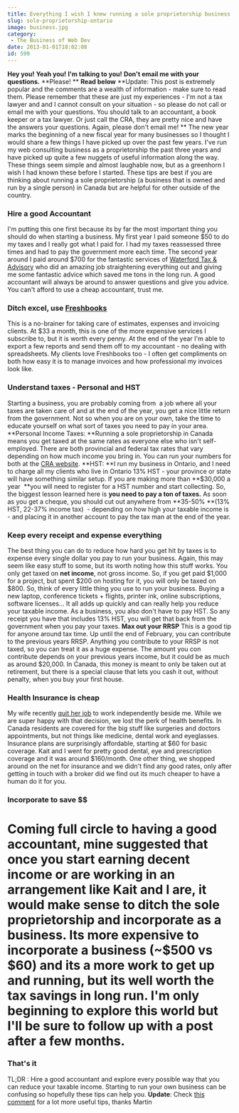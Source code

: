```yaml
---
title: Everything I wish I knew running a sole proprietorship business
slug: sole-proprietorship-ontario
image: business.jpg
category:
 - The Business of Web Dev
date: 2013-01-01T18:02:08
id: 599
---
```

**Hey you!** **Yeah you!** **I'm talking to you!** **Don't email me with your questions.** **Please! ** **Read below** **Update: This post is extremely popular and the comments are a wealth of information - make sure to read them. Please remember that these are just my experiences - I'm not a tax lawyer and and I cannot consult on your situation - so please do not call or email me with your questions. You should talk to an accountant, a book keeper or a tax lawyer. Or just call the CRA, they are pretty nice and have the answers your questions. Again, please don't email me! ** The new year marks the beginning of a new fiscal year for many businesses so I thought I would share a few things I have picked up over the past few years. I've run my web consulting business as a proprietorship the past three years and have picked up quite a few nuggets of useful information along the way. These things seem simple and almost laughable now, but as a greenhorn I wish I had known these before I started. These tips are best if you are thinking about running a sole proprietorship (a business that is owned and run by a single person) in Canada but are helpful for other outside of the country.

### Hire a good Accountant

I'm putting this one first because its by far the most important thing you should do when starting a business. My first year I paid someone $50 to do my taxes and I really got what I paid for. I had my taxes reassessed three times and had to pay the government more each time. The second year around I paid around $700 for the fantastic services of [Waterford Tax & Advisory](http://www.waterfordta.com/) who did an amazing job straightening everything out and giving me some fantastic advice which saved me tons in the long run. A good accountant will always be around to answer questions and give you advice. You can't afford to use a cheap accountant, trust me.

### Ditch excel, use [Freshbooks](http://www.shareasale.com/r.cfm?B=963929&U=976068&M=52946&urllink=)

This is a no-brainer for taking care of estimates, expenses and invoicing clients. At $33 a month, this is one of the more expensive services I subscribe to, but it is worth every penny. At the end of the year I'm able to export a few reports and send them off to my accountant - no dealing with spreadsheets. My clients love Freshbooks too - I often get compliments on both how easy it is to manage invoices and how professional my invoices look like.

### Understand taxes - Personal and HST

Starting a business, you are probably coming from  a job where all your taxes are taken care of and at the end of the year, you get a nice little return from the government. Not so when you are on your own, take the time to educate yourself on what sort of taxes you need to pay in your area. **Personal Income Taxes: **Running a sole proprietorship in Canada means you get taxed at the same rates as everyone else who isn't self-employed. There are both provincial and federal tax rates that vary depending on how much income you bring in. You can run your numbers for both at the [CRA website](http://www.cra-arc.gc.ca/tx/ndvdls/fq/txrts-eng.html). **HST: **I run my business in Ontario, and I need to charge all my clients who live in Ontario 13% HST - your province or state will have something similar setup. If you are making more than **$30,000 a year  **you will need to register for a HST number and start collecting. So, the biggest lesson learned here is **you need to pay a ton of taxes.** As soon as you get a cheque, you should cut out anywhere from **35-50% **(13% HST, 22-37% income tax)  - depending on how high your taxable income is - and placing it in another account to pay the tax man at the end of the year.

### Keep every receipt and expense everything

The best thing you can do to reduce how hard you get hit by taxes is to expense every single dollar you pay to run your business. Again, this may seem like easy stuff to some, but its worth noting how this stuff works. You only get taxed on **net income**, not gross income. So, if you get paid $1,000 for a project, but spent $200 on hosting for it, you will only be taxed on $800. So, think of every little thing you use to run your business. Buying a new laptop, conference tickets + flights, printer ink, online subscriptions, software licenses... It all adds up quickly and can really help you reduce your taxable income. As a business, you also don't have to pay HST. So any receipt you have that includes 13% HST, you will get that back from the government when you pay your taxes. **Max out your RRSP** This is a good tip for anyone around tax time. Up until the end of February, you can contribute to the previous years RRSP. Anything you contribute to your RRSP is not taxed, so you can treat it as a huge expense. The amount you con contribute depends on your previous years income, but it could be as much as around $20,000\. In Canada, this money is meant to only be taken out at retirement, but there is a special clause that lets you cash it out, without penalty, when you buy your first house.

### Health Insurance is cheap

My wife recently [quit her job](kaitbos.com/i-quit/) to work independently beside me. While we are super happy with that decision, we lost the perk of health benefits. In Canada residents are covered for the big stuff like surgeries and doctors appointments, but not things like medicine, dental work and eyeglasses. Insurance plans are surprisingly affordable, starting at $60 for basic coverage. Kait and I went for pretty good dental, eye and prescription coverage and it was around $160/month. One other thing, we shopped around on the net for insurance and we didn't find any good rates, only after getting in touch with a broker did we find out its much cheaper to have a human do it for you.

### Incorporate to save $$

# Coming full circle to having a good accountant, mine suggested that once you start earning decent income or are working in an arrangement like Kait and I are, it would make sense to ditch the sole proprietorship and incorporate as a business. Its more expensive to incorporate a business (~$500 vs $60) and its a more work to get up and running, but its well worth the tax savings in long run. I'm only beginning to explore this world but I'll be sure to follow up with a post after a few months.

### That's it

TL;DR : Hire a good accountant and explore every possible way that you can reduce your taxable income. Starting to run your own business can be confusing so hopefully these tips can help you. **Update**: Check [this comment](http://wesbos.com/sole-proprietorship-ontario/#comment-951) for a lot more useful tips, thanks Martin
